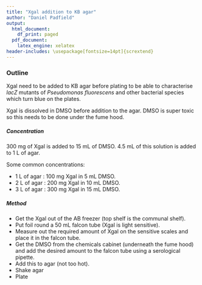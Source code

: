 ```yaml
---
title: "Xgal addition to KB agar"
author: "Daniel Padfield"
output:
  html_document:
    df_print: paged
  pdf_document:
    latex_engine: xelatex
header-includes: \usepackage[fontsize=14pt]{scrextend}
---
```


### Outline

Xgal need to be added to KB agar before plating to be able to characterise _lacZ_ mutants of _Pseudomonas fluorescens_ and other bacterial species which turn blue on the plates.

Xgal is dissolved in DMSO before addition to the agar. DMSO is super toxic so this needs to be done under the fume hood.

##### Concentration

300 mg of Xgal is added to 15 mL of DMSO. 4.5 mL of this solution is added to 1 L of agar.

Some common concentrations:

- 1 L of agar : 100 mg Xgal in 5 mL DMSO.
- 2 L of agar : 200 mg Xgal in 10 mL DMSO.
- 3 L of agar : 300 mg Xgal in 15 mL DMSO.

##### Method

- Get the Xgal out of the AB freezer (top shelf is the communal shelf).
- Put foil round a 50 mL falcon tube (Xgal is light sensitive).
- Measure out the required amount of Xgal on the sensitive scales and place it in the falcon tube.
- Get the DMSO from the chemicals cabinet (underneath the fume hood) and add the desired amount to the falcon tube using a serological pipette.
- Add this to agar (not too hot).
- Shake agar
- Plate



